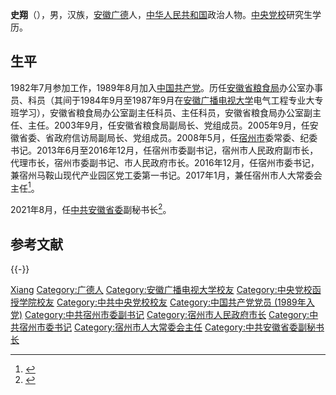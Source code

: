 '''史翔'''（{{bd|1963年|11月||catIdx=Shi史}}），男，汉族，[[安徽|安徽]][[广德县|广德]]人，[[中华人民共和国|中华人民共和国]]政治人物。[[中央党校|中央党校]]研究生学历。

== 生平 ==
1982年7月参加工作，1989年8月加入[[中国共产党|中国共产党]]。历任[[安徽省粮食局|安徽省粮食局]]办公室办事员、科员（其间于1984年9月至1987年9月在[[安徽广播电视大学|安徽广播电视大学]]电气工程专业大专班学习），安徽省粮食局办公室副主任科员、主任科员，安徽省粮食局办公室副主任、主任。2003年9月，任安徽省粮食局副局长、党组成员。2005年9月，任安徽省委、省政府信访局副局长、党组成员。2008年5月，任[[宿州市|宿州市]]委常委、纪委书记。2013年6月至2016年12月，任宿州市委副书记，宿州市人民政府副市长，代理市长，宿州市委副书记、市人民政府市长。2016年12月，任宿州市委书记，兼宿州马鞍山现代产业园区党工委第一书记。2017年1月，兼任宿州市人大常委会主任<ref>{{cite news|url=http://district.ce.cn/newarea/sddy/201701/16/t20170116_19634122.shtml|title=史翔当选宿州市人大常委会主任 杨军当选市长|date=2017-01-16|publisher=中国经济网|accessdate=2021-03-25|archive-date=2021-05-17|archive-url=https://web.archive.org/web/20210517174020/http://district.ce.cn/newarea/sddy/201701/16/t20170116_19634122.shtml|dead-url=no}}</ref>。

2021年8月，任[[中共安徽省委|中共安徽省委]]副秘书长<ref>{{Cite web|title=宿州市委原书记史翔出任安徽省委副秘书长(简历)_中国经济网——国家经济门户|url=http://district.ce.cn/newarea/sddy/202108/10/t20210810_36794335.shtml|access-date=2021-08-10|work=district.ce.cn|archive-date=2021-08-10|archive-url=https://web.archive.org/web/20210810121309/http://district.ce.cn/newarea/sddy/202108/10/t20210810_36794335.shtml|dead-url=no}}</ref>。

== 参考文献 ==
{{Reflist}}

{{-}}
{{start box}}
{{s-ppo|cpc}}
{{s-before|[[张曙光_(1966年)|张曙光]]}}
{{s-title|[[中国共产党宿州市委员会|中国共产党宿州市委员会]]书记|2016年12月－2021年7月}}
{{s-after|[[杨军_(1965年)|杨军]]}}
{{s-gov|prc}}
{{s-before|[[张曙光_(1966年)|张曙光]]}}
{{s-title|[[宿州市人民政府|宿州市人民政府]]市长|2013年6月－2016年11月}}
{{s-after|[[杨军_(1965年)|杨军]]}}
{{end box}}

{{Authority control}}
{{DEFAULTSORT:Shi史}}
[[Category:史姓|Xiang]]
[[Category:广德人|Category:广德人]]
[[Category:安徽广播电视大学校友|Category:安徽广播电视大学校友]]
[[Category:中央党校函授学院校友|Category:中央党校函授学院校友]]
[[Category:中共中央党校校友|Category:中共中央党校校友]]
[[Category:中国共产党党员_(1989年入党)|Category:中国共产党党员 (1989年入党)]]
[[Category:中共宿州市委副书记|Category:中共宿州市委副书记]]
[[Category:宿州市人民政府市长|Category:宿州市人民政府市长]]
[[Category:中共宿州市委书记|Category:中共宿州市委书记]]
[[Category:宿州市人大常委会主任|Category:宿州市人大常委会主任]]
[[Category:中共安徽省委副秘书长|Category:中共安徽省委副秘书长]]

{{中国政治人物小作品}}
